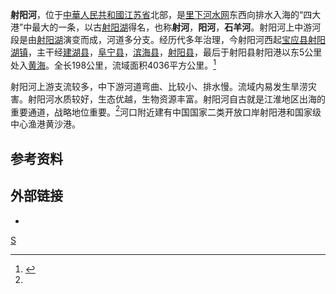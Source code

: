 {{Infobox River
  | river_name      = 射阳河
  | image_name      =
  | image_size      = 
  | caption         = 
  | origin          = [[江苏省|江苏省]][[宝应县|宝应县]][[射阳湖镇|射阳湖镇]]
  | mouth           = 江苏省[[射阳县|射阳县]]射阳港以东[[黄海|黄海]]
  | basin_countries = {{PRC}}
  | length          = 198公里
  | elevation       = 
  | mouth_elevation = 
  | discharge       = 
  | watershed       = 4036平方公里
}}
'''射阳河'''，位于[[中華人民共和國|中華人民共和國]][[江苏省|江苏省]]北部，是[[里下河水网|里下河水网]]东西向排水入海的“四大港”中最大的一条，以古[[射阳湖|射阳湖]]得名，也称'''射河'''，'''阳河'''，'''石羊河'''。射阳河上中游河段是由[[射阳湖|射阳湖]]演变而成，河道多分支。经历代多年治理，今射阳河西起[[宝应县|宝应县]][[射阳湖镇|射阳湖镇]]，主干经[[建湖县|建湖县]]，[[阜宁县|阜宁县]]，[[滨海县|滨海县]]，[[射阳县|射阳县]]，最后于射阳县射阳港以东5公里处入[[黄海|黄海]]。全长198公里，流域面积4036平方公里。<ref name="中国河湖大典">{{cite book zh |author=《中国河湖大典》编纂委员会 |title=《中国河湖大典·淮河卷》 |format=M |edition=1 |location=北京 |publisher=中国水利水电出版社 |date=2010年9月 |pages=151页 |id= ISBN 978-7-5084-7953-8}}</ref>

射阳河上游支流较多，中下游河道弯曲、比较小、排水慢。流域内易发生旱涝灾害。射阳河水质较好，生态优越，生物资源丰富。射阳河自古就是江淮地区出海的重要通道，战略地位重要。<ref name="中国河湖大典"/>河口附近建有中国国家二类开放口岸射阳港和国家级中心渔港黄沙港。

==参考资料==
{{reflist}}
==外部链接==
*{{cite web | language = zh-cn | publisher = 建湖日报 | title = 射阳河的传说 | url = http://jhkb.jhxww.gov.cn/html/2011-12/13/content_46937.htm | date = 2011-12-13 | accessdate = 2013-04-03 }}{{dead link|date=2017年12月 |bot=InternetArchiveBot |fix-attempted=yes }}
{{淮河}}
[[Category:里下河水网|S]]